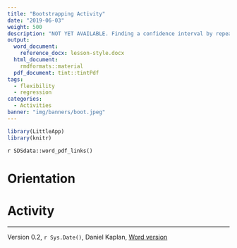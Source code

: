 ```yaml
---
title: "Bootstrapping Activity"
date: "2019-06-03"
weight: 500
description: "NOT YET AVAILABLE. Finding a confidence interval by repeatedly sampling from the sample."
output:
  word_document:
    reference_docx: lesson-style.docx
  html_document:
    rmdformats::material
  pdf_document: tint::tintPdf
tags: 
  - flexibility
  - regression
categories: 
  - Activities
banner: "img/banners/boot.jpeg"
---
```





```r
library(LittleApp)
library(knitr)
```

`r SDSdata::word_pdf_links()`

# Orientation


 
# Activity



----------------------

Version 0.2, `r Sys.Date()`, Daniel Kaplan, [Word version](`r paste0("/word-versions/",tools::file_path_sans_ext(knitr::current_input()), ".docx")`) 
